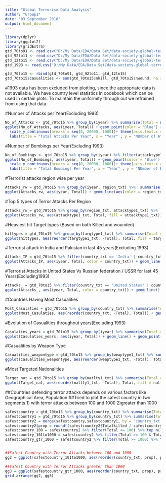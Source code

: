 ---
title: "Global Terrorism Data Analysis"
author: "Group1"
date: "03 September 2018"
output: html_document
---

```{r setup, include=FALSE}
library(dplyr)
library(ggplot2)
library(gridExtra)
gtd_70to91 <- read.csv("D:/My Data/EDA/Data Set/data-society-global-terrorism-data/original/gtd_70to91_49566.csv")
gtd_92to11 <- read.csv("D:/My Data/EDA/Data Set/data-society-global-terrorism-data/original/gtd_92to11_no 93_55072.csv")
gtd_12to15 <- read.csv("D:/My Data/EDA/Data Set/data-society-global-terrorism-data/original/gtd_12to15_52134.csv")
gtd_1993 <- read.csv("D:/My Data/EDA/Data Set/data-society-global-terrorism-data/original/gtd1993_748.csv")

gtd_70to15 <- rbind(gtd_70to91, gtd_92to11, gtd_12to15)
gtd_70to15$casualities <- sum(gtd_70to15$nkill, gtd_70to15$nwound, na.rm = T)


```

#1993 data has been excluded from plotting, since the appropriate data is not available. We have country level statistics in codebook which can be used in certain plots. To maintain the uniformity through out we refrained from using that data

#Number of Attacks per Year(Excluding 1993)
```{r}
No_of_Attacks <- gtd_70to15 %>% group_by(iyear) %>% summarise(Total = n())
ggplot(No_of_Attacks, aes(iyear, Total)) + geom_point(color = 'Blue') + geom_line() + scale_x_continuous(breaks = seq(1970, 2015, 1)) + 
  scale_y_continuous(breaks = seq(0, 20000, 1000))+ theme(axis.text.x = element_text(angle = 90)) + 
  labs(title = "Total Attacks Per Year", x = "Year" , y = "NUmber of Attacks")


```


#Number of Bombings per Year(Excluding 1993)
```{r}
No_of_Bombings <- gtd_70to15 %>% group_by(iyear) %>% filter(attacktype1 == 3) %>% summarise(Total = n())
ggplot(No_of_Bombings, aes(iyear, Total)) + geom_point(color = 'Blue') + geom_line() + scale_x_continuous(breaks = seq(1970, 2015, 1)) + 
  scale_y_continuous(breaks = seq(0, 20000, 1000))+ theme(axis.text.x = element_text(angle = 90)) + 
  labs(title = "Total Bombings Per Year", x = "Year" , y = "NUmber of Bombings")

```


#Terrorist attacks region wise per year 
```{r}
Attacks_rw = gtd_70to15 %>% group_by(iyear, region_txt) %>%  summarise(Total = n())
ggplot(Attacks_rw, aes(iyear, Total)) + geom_line(aes(color = region_txt))  + facet_wrap(~region_txt) + scale_x_continuous(breaks = seq(1970, 2015, 5)) + theme(legend.position = 'bottom', axis.text.x = element_text(angle = 90)) + labs(title = 'Terrorist Attacks Region Wise per Year', x = 'Year', y = 'Number of Attacks') + scale_color_discrete('')
```

#Top 5 types of Terror Attacks Per Region
```{r}
Attacks_rw = gtd_70to15 %>% group_by(region_txt, attacktype1_txt) %>%  summarise(Total = n()) %>% top_n(5, wt = Total)
ggplot(Attacks_rw, aes(attacktype1_txt, Total, fill = attacktype1_txt)) + geom_bar(stat = 'Identity') + facet_wrap(~region_txt, scales = 'free') + theme(legend.position = 'bottom', axis.text.x = element_blank(), axis.ticks.x = element_blank()) + labs(title = 'Top 5 types of Terror Attacks Per Region', x = 'Attack Type', y = 'Total Attacks') + scale_fill_discrete(name = '')

```


#Heaviest hit Target types (Based on both Killed and wounded)
```{r}
hittypes = gtd_70to15 %>% group_by(targtype1_txt) %>% summarise(Total = sum(sum(nkill, nwound, na.rm = T)))
ggplot(hittypes, aes(reorder(targtype1_txt, -Total), Total, fill = targtype1_txt)) + geom_bar(stat = 'Identity') +  theme(legend.position = 'bottom', axis.text.x = element_blank(), axis.ticks.x = element_blank()) + scale_y_continuous(breaks = seq(0, 250000, 25000)) + labs(title = "Heaviest Hit Target Types(Killed and Wounded)", x = 'Target Type', y = 'Total')
```


#Terrorist attack in India and Pakistan in last 45 years(Excluding 1993)
```{r}
Attacks_IP = gtd_70to15 %>% filter(country_txt == 'India' | country_txt == 'Pakistan') %>% group_by(iyear, country_txt) %>% summarise(Total = n())
ggplot(Attacks_IP, aes(iyear, Total, color = country_txt)) + geom_line() + geom_point() + scale_x_continuous(breaks = seq(1970, 2015, 1)) + scale_y_continuous(breaks = seq(0, 2500, 100)) + theme(axis.text.x = element_text(angle = 90), legend.position = 'bottom') + labs(title = 'Terrorist Attacks in India and Pakistan for last 45 Years(Excluding 1993)', x = 'Year', y = 'Number Of Attacks') + scale_color_discrete(name = '')
```


#Terrorist Attacks in United States Vs Russian federation / USSR for last 45 Years(Excluding1993)
```{r}
Attacks_ = gtd_70to15 %>% filter(country_txt == 'United States' | country_txt == 'Russia' | country_txt == 'Soviet Union') %>% group_by(iyear, country_txt) %>% summarise(Total = n())
ggplot(Attacks_, aes(iyear, Total, color = country_txt)) + geom_line() + geom_point() + scale_x_continuous(breaks = seq(1970, 2015, 1)) + scale_y_continuous(breaks = seq(0, 500, 100)) + theme(axis.text.x = element_text(angle = 90), legend.position = 'bottom') + labs(title = 'Terrorist Attacks in U.S. and Russian Federation / USSR for last 45 Years', x = 'Year', y = 'Number Of Attacks') + scale_color_discrete(name = '')
```


#Countries Having Most Casualities
```{r}
Most_Casulaties = gtd_70to15 %>% group_by(country_txt) %>% summarise(Total = sum(sum(nkill, nwound, na.rm = T))) %>% top_n(10, wt = Total)
ggplot(Most_Casulaties, aes(reorder(country_txt, -Total), Total)) + geom_bar(stat = 'Identity', width = 0.4,aes(fill = country_txt)) + geom_text(aes(label = Total), position = position_dodge(width = .9), vjust = -0.25) + theme(legend.position = 'bottom', axis.text.x = element_blank(), axis.ticks.x = element_blank(), axis.text.y = element_blank(), axis.ticks.y = element_blank()) + labs(title = 'Countries Having Most Casualities', x = 'Country', y = 'Number of Casualities') + scale_fill_discrete(name = '')
```


#Evolution of Casualities throughout years(Excluding 1993)
```{r}
Casulaties_years = gtd_70to15 %>% group_by(iyear) %>% summarise(Total = round(sum(sum(nkill, nwound, na.rm = T))))
ggplot(Casulaties_years, aes(iyear, Total)) + geom_line() + geom_point(color = 'blue') +  scale_x_continuous(breaks = seq(1970, 2015, 1)) + scale_y_continuous(breaks = seq(0, 85000, 5000)) + theme(axis.text.x = element_text(angle = 90)) + labs(title = 'Casualities through Years', x = 'Year', y = 'Number of Casualities')


```


#Casualities by Weapon Type
```{r}
Casualities_weapontype = gtd_70to15 %>% group_by(weaptype1_txt) %>% summarise(Total = round(sum(sum(nkill, nwound, na.rm = T))))
ggplot(Casualities_weapontype, aes(reorder(weaptype1_txt, -Total), Total)) + geom_bar(stat = 'Identity', width = 0.4, aes(fill = weaptype1_txt)) + geom_text(aes(label = Total), position = position_dodge(width = .9), vjust = -0.25) + theme(axis.text.x = element_blank(), axis.ticks.x = element_blank(), legend.position = 'bottom') + scale_y_continuous(breaks = seq(0, 500000, 25000)) + labs(title = 'Casualities by weapon type', x = 'Weapon Type', y = 'NUmber of Casualities')
```

#Most Targeted Nationalities
```{r}
Target_nat = gtd_70to15 %>% group_by(natlty1_txt) %>% summarise(Total = n()) %>% top_n(10, wt = Total)
ggplot(Target_nat, aes(reorder(natlty1_txt, -Total), Total, fill = natlty1_txt)) + geom_bar(stat = 'Identity', width = 0.4) + geom_text(aes(label = Total), position = position_dodge(width = .9), vjust = -0.25) + theme(legend.position = 'bottom', axis.text.x = element_blank(), axis.ticks.x = element_blank(), axis.text.y = element_blank(), axis.ticks.y = element_blank()) + labs(title = 'Most Targeted Nationalities', x = 'Nationality', y = 'NUmber Of Attacks') + scale_fill_discrete(name = '')
```


##Countries defending terror attacks depends on various factors like Geographical Area, Population
##Tried to plot the safest country in two segments 1) with terror attacks between 100 and 1000 2)greater than 1000

```{r}
safestcountry = gtd_70to15 %>% group_by(country_txt) %>% summarise(Total = sum(sum(nkill, nwound, na.rm = T)))
safestcountry1 = gtd_70to15 %>% group_by(country_txt) %>% summarise(Totalkilled = sum(nkill, na.rm = T))
safestcountry2 = merge(safestcountry,safestcountry1, by = 'country_txt')
safestcountry2$prop = round((safestcountry2$Totalkilled / safestcountry2$Total) * 100)
safestcountry_100 = safestcountry2 %>% filter(Total <= 100) %>% top_n(-5, wt = prop)
safestcountry_101to1000 = safestcountry2 %>% filter(Total >= 100 & Total <= 1000) %>% top_n(-5, wt = prop)
safestcountry_gtr_1000 = safestcountry2 %>% filter(Total >= 1000) %>% top_n(-5, wt = prop)


##Safest Country with Terror Attacks between 100 and 1000
gg2 = ggplot(safestcountry_101to1000, aes(reorder(country_txt, prop), prop, fill = country_txt)) + geom_bar(stat = 'Identity', width = 0.4) + geom_text(aes(label = Total), position = position_dodge(width = .9))+ theme(axis.text.x = element_blank(), axis.ticks.x = element_blank(), axis.title.x = element_blank()) + scale_fill_discrete(name = 'Country')+ labs(title = "Safest Country with terror attacks between 100 and 1000", y = "Proportion of killed&Wounded")

##Safest Country with Terror Attacks greater than 1000
gg3 = ggplot(safestcountry_gtr_1000, aes(reorder(country_txt, prop), prop, fill = country_txt)) + geom_bar(stat = 'Identity', width = 0.4) + geom_text(aes(label = Total), position = position_dodge(width = .9)) + theme(axis.text.x = element_blank(), axis.ticks.x = element_blank(), axis.title.x = element_blank()) + scale_fill_discrete(name = 'Country') + labs(title = "Safest Country with terror attacks greater than 1000", y = "Proportion of killed&Wounded")
grid.arrange(gg2, gg3)
```

